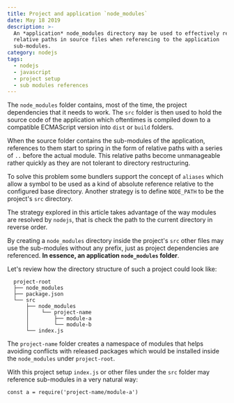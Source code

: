 ```yaml
---
title: Project and application `node_modules`
date: May 18 2019
description: >-
  An *application* node_modules directory may be used to effectively remove
  relative paths in source files when referencing to the application
  sub-modules.
category: nodejs
tags:
  - nodejs
  - javascript
  - project setup
  - sub modules references
---
```

The `node_modules` folder contains, most of the time, the project dependencies that it needs to work. The `src` folder is then used to hold the source code of the application which oftentimes is compiled down to a compatible ECMAScript version into `dist` or `build` folders.

When the source folder contains the sub-modules of the application, references to them start to spring in the form of relative paths with a series of `..` before the actual module. This relative paths become unmanageable rather quickly as they are not tolerant to directory restructuring.

To solve this problem some bundlers support the concept of `aliases` which allow a symbol to be used as a kind of absolute reference relative to the configured base directory. Another strategy is to define `NODE_PATH` to be the project's `src` directory.

The strategy explored in this article takes advantage of the way  modules are resolved by `nodejs`, that is check the path to the current directory in reverse order.

By creating a `node_modules` directory inside the project's `src` other files may use the sub-modules without any prefix, just as project dependencies are referenced. **In essence, an application `node_modules` folder**.

Let's review how the directory structure of such a project could look like:

```
  project-root
  ├── node_modules
  ├── package.json
  └── src
      ├── node_modules
      │    └── project-name
      │        ├── module-a
      │        └── module-b
      └── index.js
```

The `project-name` folder creates a namespace of modules that helps avoiding conflicts with released packages which would be installed inside the `node_modules` under `project-root`.

With this project setup `index.js` or other files under the `src` folder may reference sub-modules in a very natural way:

```
const a = require('project-name/module-a')
```
